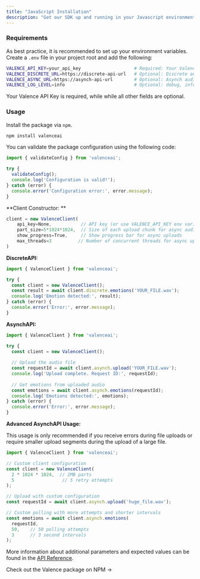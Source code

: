 ```yaml
---
title: "JavaScript Installation"
description: "Get our SDK up and running in your Javascript environment"
---
```


### Requirements

As best practice, it is recommended to set up your environment variables. Create a `.env` file in your project root and add the following:

```bash [expandable]
VALENCE_API_KEY=your_api_key                    # Required: Your Valence API key
VALENCE_DISCRETE_URL=https://discrete-api-url   # Optional: Discrete audio endpoint
VALENCE_ASYNC_URL=https://asynch-api-url        # Optional: Asynch audio endpoint  
VALENCE_LOG_LEVEL=info                          # Optional: debug, info, warn, error
```

Your Valence API Key is required, while while all other fields are optional.

### Usage

Install the package via `npm`.

```bash
npm install valenceai
```

You can validate the package configuration using the following code:

```javascript
import { validateConfig } from 'valenceai';

try {
  validateConfig();
  console.log('Configuration is valid!');
} catch (error) {
  console.error('Configuration error:', error.message);
}
```

**Client Constructor: **

```javascript
client = new ValenceClient(
    api_key=None,           // API key (or use VALENCE_API_KEY env var)
    part_size=5*1024*1024,  // Size of each upload chunk for async audio
    show_progress=True,     // Show progress bar for async uploads
    max_threads=3          // Number of concurrent threads for async uploads
)
```

**DiscreteAPI:**

```javascript
import { ValenceClient } from 'valenceai';

try {
  const client = new ValenceClient();
  const result = await client.discrete.emotions('YOUR_FILE.wav');
  console.log('Emotion detected:', result);
} catch (error) {
  console.error('Error:', error.message);
}
```

**AsynchAPI:**

```javascript
import { ValenceClient } from 'valenceai';

try {
  const client = new ValenceClient();
  
  // Upload the audio file
  const requestId = await client.asynch.upload('YOUR_FILE.wav');
  console.log('Upload complete. Request ID:', requestId);
  
  // Get emotions from uploaded audio
  const emotions = await client.asynch.emotions(requestId);
  console.log('Emotions detected:', emotions);
} catch (error) {
  console.error('Error:', error.message);
}
```

**Advanced AsynchAPI Usage:**

This usage is only recommended if you receive errors during file uploads or require smaller upload segments during the upload of a large file.

```javascript
import { ValenceClient } from 'valenceai';

// Custom client configuration
const client = new ValenceClient(
  2 * 1024 * 1024,  // 2MB parts
  5                  // 5 retry attempts
);

// Upload with custom configuration
const requestId = await client.asynch.upload('huge_file.wav');

// Custom polling with more attempts and shorter intervals
const emotions = await client.asynch.emotions(
  requestId,
  50,    // 50 polling attempts
  3      // 3 second intervals
);
```

More information about additional parameters and expected values can be found in the [API Reference](/api-reference/introduction).

<Card title="Ready to Get Started?" icon="rectangle-code" href="https://www.npmjs.com/package/valence-sdk?activeTab=readme">
  Check out the Valence package on NPM →
</Card>